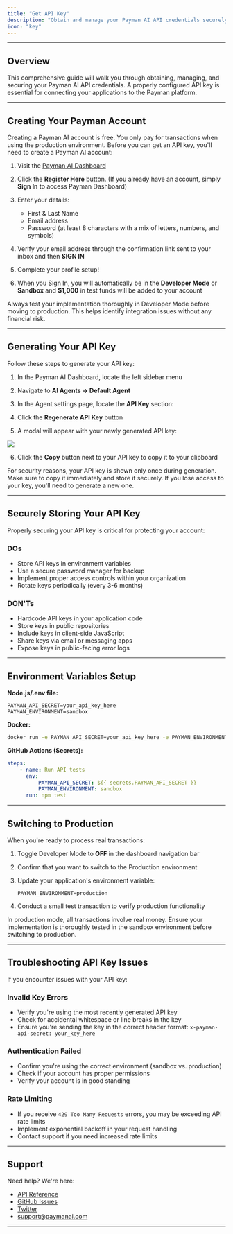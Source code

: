 ```yaml
---
title: "Get API Key"
description: "Obtain and manage your Payman AI API credentials securely"
icon: "key"
---
```


---

## Overview

This comprehensive guide will walk you through obtaining, managing, and securing your Payman AI API credentials. A properly configured API key is essential for connecting your applications to the Payman platform.

---

## Creating Your Payman Account

<Note>
	Creating a Payman AI account is free. You only pay for transactions when
	using the production environment.
</Note>
Before you can get an API key, you'll need to create a Payman AI account:

1. Visit the [Payman AI Dashboard](https://app.paymanai.com)

2. Click the **Register Here** button. (If you already have an account, simply **Sign In** to access Payman Dashboard)

3. Enter your details:

    - First & Last Name
    - Email address
    - Password (at least 8 characters with a mix of letters, numbers, and symbols)

4. Verify your email address through the confirmation link sent to your inbox and then **SIGN IN**

5. Complete your profile setup!

6. When you Sign In, you will automatically be in the **Developer Mode** or **Sandbox** and **$1,000** in test funds will be added to your account

<Warning>
	Always test your implementation thoroughly in Developer Mode before moving
	to production. This helps identify integration issues without any financial
	risk.
</Warning>

---

## Generating Your API Key

Follow these steps to generate your API key:

1. In the Payman AI Dashboard, locate the left sidebar menu

2. Navigate to **AI Agents → Default Agent**

3. In the Agent settings page, locate the **API Key** section:

4. Click the **Regenerate API Key** button

5. A modal will appear with your newly generated API key:

<Frame caption='API key generation modal'>
	<img src='/images/api-key-secret.png' />
</Frame>

6. Click the **Copy** button next to your API key to copy it to your clipboard

<Warning>
	For security reasons, your API key is shown only once during generation.
	Make sure to copy it immediately and store it securely. If you lose access
	to your key, you'll need to generate a new one.
</Warning>

---

## Securely Storing Your API Key

Properly securing your API key is critical for protecting your account:

### DOs

-   Store API keys in environment variables
-   Use a secure password manager for backup
-   Implement proper access controls within your organization
-   Rotate keys periodically (every 3-6 months)

### DON'Ts

-   Hardcode API keys in your application code
-   Store keys in public repositories
-   Include keys in client-side JavaScript
-   Share keys via email or messaging apps
-   Expose keys in public-facing error logs

---

## Environment Variables Setup

**Node.js/.env file:**

```
PAYMAN_API_SECRET=your_api_key_here
PAYMAN_ENVIRONMENT=sandbox
```

**Docker:**

```bash
docker run -e PAYMAN_API_SECRET=your_api_key_here -e PAYMAN_ENVIRONMENT=sandbox your-image
```

**GitHub Actions (Secrets):**

```yaml
steps:
    - name: Run API tests
      env:
          PAYMAN_API_SECRET: ${{ secrets.PAYMAN_API_SECRET }}
          PAYMAN_ENVIRONMENT: sandbox
      run: npm test
```

---

## Switching to Production

When you're ready to process real transactions:

1. Toggle Developer Mode to **OFF** in the dashboard navigation bar

2. Confirm that you want to switch to the Production environment

3. Update your application's environment variable:

    ```
    PAYMAN_ENVIRONMENT=production
    ```

4. Conduct a small test transaction to verify production functionality

<Warning>
	In production mode, all transactions involve real money. Ensure your
	implementation is thoroughly tested in the sandbox environment before
	switching to production.
</Warning>

---

## Troubleshooting API Key Issues

If you encounter issues with your API key:

### Invalid Key Errors

-   Verify you're using the most recently generated API key
-   Check for accidental whitespace or line breaks in the key
-   Ensure you're sending the key in the correct header format: `x-payman-api-secret: your_key_here`

### Authentication Failed

-   Confirm you're using the correct environment (sandbox vs. production)
-   Check if your account has proper permissions
-   Verify your account is in good standing

### Rate Limiting

-   If you receive `429 Too Many Requests` errors, you may be exceeding API rate limits
-   Implement exponential backoff in your request handling
-   Contact support if you need increased rate limits

---

## Support

Need help? We're here:

-   [API Reference](/api-reference)
-   [GitHub Issues](https://github.com/PaymanAI/documentation/issues)
-   [Twitter](https://twitter.com/PaymanAI)
-   [support@paymanai.com](mailto:support@paymanai.com)

---
